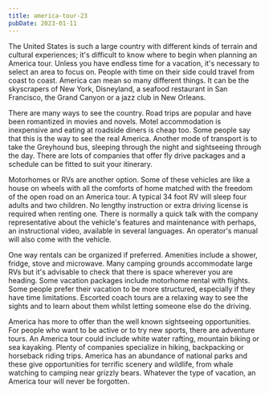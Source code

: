 ```yaml
---
title: america-tour-23
pubDate: 2023-01-11
---
```


The United States is such a large country with different kinds of terrain and cultural experiences; it's difficult to know where to begin when planning an America tour. Unless you have endless time for a vacation, it's necessary to select an area to focus on. People with time on their side could travel from coast to coast. America can mean so many different things. It can be the skyscrapers of New York, Disneyland, a seafood restaurant in San Francisco, the Grand Canyon or a jazz club in New Orleans.

There are many ways to see the country. Road trips are popular and have been romantized in movies and novels. Motel accommodation is inexpensive and eating at roadside diners is cheap too. Some people say that this is the way to see the real America. Another mode of transport is to take the Greyhound bus, sleeping through the night and sightseeing through the day.  There are lots of companies that offer fly drive packages and a schedule can be fitted to suit your itinerary.

Motorhomes or RVs are another option. Some of these vehicles are like a house on wheels with all the comforts of home matched with the freedom of the open road on an America tour. A typical 34 foot RV will sleep four adults and two children. No lengthy instruction or extra driving license is required when renting one. There is normally a quick talk with the company representative about the vehicle's features and maintenance with perhaps, an instructional video, available in several languages. An operator's manual will also come with the vehicle. 

One way rentals can be organized if preferred. Amenities include a shower, fridge, stove and microwave. Many camping grounds accommodate large RVs but it's advisable to check that there is space wherever you are heading. Some vacation packages include motorhome rental with flights. Some people prefer their vacation to be more structured, especially if they have time limitations. Escorted coach tours are a relaxing way to see the sights and to learn about them whilst letting someone else do the driving.

America has more to offer than the well known sightseeing opportunities. For people who want to be active or to try new sports, there are adventure tours. An America tour could include white water rafting, mountain biking or sea kayaking. Plenty of companies specialize in hiking, backpacking or horseback riding trips. America has an abundance of national parks and these give opportunities for terrific scenery and wildlife, from whale watching to camping near grizzly bears. Whatever the type of vacation, an America tour will never be forgotten.